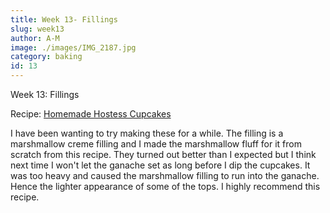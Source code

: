 ```yaml
---
title: Week 13- Fillings
slug: week13
author: A-M
image: ./images/IMG_2187.jpg
category: baking
id: 13
---
```


<div className="main-page-container">
  <p className="main-page-header">Week 13: Fillings</p>
  <p className="sub-header-cream">Recipe:  <a
    className="category-link baking" href="https://www.browneyedbaker.com/homemade-hostess-cupcakes/"
  >
  Homemade Hostess Cupcakes
  </a>  </p>

  <p className="post-text">
 I have been wanting to try making these for a while.  The filling is a marshmallow creme filling and I made the marshmallow fluff for it from scratch from <a className="category-link baking" >this recipe</a>. They turned out better than I expected but I think next time I won't let the ganache set as long before I dip the cupcakes. It was too heavy and caused the marshmallow filling to run into the ganache. Hence the lighter appearance of some of the tops. I highly recommend this recipe.
  </p>

</div>


